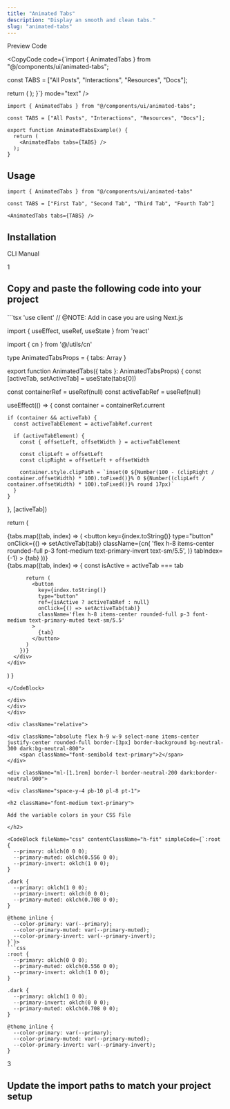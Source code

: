 ```yaml
---
title: "Animated Tabs"
description: "Display an smooth and clean tabs."
slug: "animated-tabs"
---
```


<Tabs defaultValue="preview">

<div className="flex items-center justify-between pr-3">

<TabsList>
	<TabsTrigger value="preview">Preview</TabsTrigger>
	<TabsTrigger value="code">Code</TabsTrigger>
</TabsList>

<CopyCode 
	code={`import { AnimatedTabs } from "@/components/ui/animated-tabs";

const TABS = ["All Posts", "Interactions", "Resources", "Docs"];

  return (
    <AnimatedTabs tabs={TABS} />
  );
}`}
	mode="text"
/>

</div>

<TabsContent value="preview">

<ComponentView className="h-[223px] flex items-center justify-center">

<AnimatedTabs />

</ComponentView>

</TabsContent>

<TabsContent value="code">

<CodeBlock contentClassName="h-fit">

```tsx
import { AnimatedTabs } from "@/components/ui/animated-tabs";

const TABS = ["All Posts", "Interactions", "Resources", "Docs"];

export function AnimatedTabsExample() {
  return (
    <AnimatedTabs tabs={TABS} />
  );
}
```

</CodeBlock>

</TabsContent>

</Tabs>

<div className="space-y-2 pt-4">

<div className="pb-3 border-b dark:border-neutral-800/60 border-neutral-300/50">

## Usage

</div>

<CodeBlock className="mt-6" contentClassName="h-fit">

```tsx
import { AnimatedTabs } from "@/components/ui/animated-tabs"
```
</CodeBlock>

<CodeBlock className="mt-4" contentClassName="h-fit">

```tsx
const TABS = ["First Tab", "Second Tab", "Third Tab", "Fourth Tab"]

<AnimatedTabs tabs={TABS} />
```
</CodeBlock>

</div>

<div className="space-y-2 pt-6">

<div className="pb-3 border-b dark:border-neutral-800/60 border-neutral-300/50">

## Installation

</div>

<Tabs defaultValue="cli">

<div className="flex items-center justify-between pr-3">

<TabsList className="pl-0">
	<TabsTrigger value="cli">CLI</TabsTrigger>
	<TabsTrigger value="manual">Manual</TabsTrigger>
</TabsList>

</div>

<TabsContent value="cli">

<CommandBlock 
	npmCommand="npx luxe add animated-tabs" 
	pnpmCommand="pnpm dlx luxe add animated-tabs" 
	yarnCommand="npx luxe add animated-tabs" 
	bunCommand="bunx --bun luxe add animated-tabs" 
/>

</TabsContent>

<TabsContent value="manual">

<div>

<div className="relative">

<div className="absolute flex h-9 w-9 select-none items-center justify-center rounded-full border-[3px] border-background bg-neutral-300 dark:bg-neutral-800">
	<span className="font-semibold text-primary">1</span>
</div>

<div className="ml-[1.1rem] border-l border-neutral-200 dark:border-neutral-900">
	
<div className="space-y-4 pb-10 pl-8 pt-1">

<h2 className="font-medium text-primary">

Copy and paste the following code into your project

</h2>

<CodeBlock fileName="animated-tabs.tsx">
```tsx
'use client' // @NOTE: Add in case you are using Next.js

import { useEffect, useRef, useState } from 'react'

import { cn } from '@/utils/cn'

type AnimatedTabsProps = {
  tabs: Array<string>
}

export function AnimatedTabs({ tabs }: AnimatedTabsProps) {
  const [activeTab, setActiveTab] = useState(tabs[0])

  const containerRef = useRef<HTMLDivElement>(null)
  const activeTabRef = useRef<HTMLButtonElement>(null)

  useEffect(() => {
    const container = containerRef.current

    if (container && activeTab) {
      const activeTabElement = activeTabRef.current

      if (activeTabElement) {
        const { offsetLeft, offsetWidth } = activeTabElement

        const clipLeft = offsetLeft
        const clipRight = offsetLeft + offsetWidth

        container.style.clipPath = `inset(0 ${Number(100 - (clipRight / container.offsetWidth) * 100).toFixed()}% 0 ${Number((clipLeft / container.offsetWidth) * 100).toFixed()}% round 17px)`
      }
    }
  }, [activeTab])

  return (
    <div className='relative mx-auto flex w-fit flex-col items-center rounded-full'>
      <div
        ref={containerRef}
        className='absolute z-10 w-full overflow-hidden [clip-path:inset(0px_75%_0px_0%_round_17px)] [transition:clip-path_0.25s_ease]'
      >
        <div className='relative flex w-full justify-center bg-primary'
        >
          {tabs.map((tab, index) => (
            <button
              key={index.toString()}
              type="button"
              onClick={() => setActiveTab(tab)}
              className={cn(
                'flex h-8 items-center rounded-full p-3 font-medium text-primary-invert text-sm/5.5',
              )}
              tabIndex={-1}
            >
              {tab}
            </button>
          ))}
        </div>
      </div>
      <div className="relative flex w-full justify-center">
        {tabs.map((tab, index) => {
          const isActive = activeTab === tab

          return (
            <button
              key={index.toString()}
              type="button"
              ref={isActive ? activeTabRef : null}
              onClick={() => setActiveTab(tab)}
              className='flex h-8 items-center rounded-full p-3 font-medium text-primary-muted text-sm/5.5'
            >
              {tab}
            </button>
          )
        })}
      </div>
    </div>
  )
}
```
</CodeBlock>

</div>
</div>
</div>

<div className="relative">

<div className="absolute flex h-9 w-9 select-none items-center justify-center rounded-full border-[3px] border-background bg-neutral-300 dark:bg-neutral-800">
	<span className="font-semibold text-primary">2</span>
</div>

<div className="ml-[1.1rem] border-l border-neutral-200 dark:border-neutral-900">
	
<div className="space-y-4 pb-10 pl-8 pt-1">

<h2 className="font-medium text-primary">

Add the variable colors in your CSS File

</h2>

<CodeBlock fileName="css" contentClassName="h-fit" simpleCode={`:root {
  --primary: oklch(0 0 0);
  --primary-muted: oklch(0.556 0 0);
  --primary-invert: oklch(1 0 0);
}

.dark {
  --primary: oklch(1 0 0);
  --primary-invert: oklch(0 0 0);
  --primary-muted: oklch(0.708 0 0);
}

@theme inline {
  --color-primary: var(--primary);
  --color-primary-muted: var(--primary-muted);
  --color-primary-invert: var(--primary-invert);
}`}>
```css
:root {
  --primary: oklch(0 0 0);
  --primary-muted: oklch(0.556 0 0);
  --primary-invert: oklch(1 0 0);
}

.dark {
  --primary: oklch(1 0 0);
  --primary-invert: oklch(0 0 0);
  --primary-muted: oklch(0.708 0 0);
}

@theme inline {
  --color-primary: var(--primary);
  --color-primary-muted: var(--primary-muted);
  --color-primary-invert: var(--primary-invert);
}
```
</CodeBlock>

</div>
</div>
</div>

<div className="relative">

<div className="absolute flex h-9 w-9 select-none items-center justify-center rounded-full border-[3px] border-background bg-neutral-300 dark:bg-neutral-800">
	
<span className="font-semibold text-primary">3</span>

</div>

<div className="ml-[1.1rem] border-l border-neutral-200 dark:border-neutral-900">

<div className="space-y-4 pl-8 pt-1">

<h2 className="font-medium text-primary">

Update the import paths to match your project setup

</h2>

</div>
</div>
</div>
</div>

</TabsContent>

</Tabs>

</div>